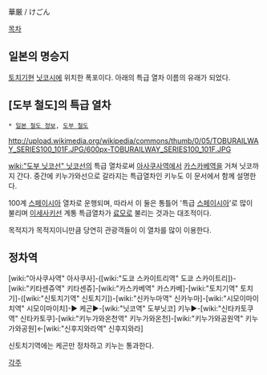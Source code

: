 華厳 / けごん

[[목차]]
== 일본의 명승지 ==
[[토치기]]현 [[닛코]]시에 위치한 폭포이다. 아래의 특급 열차 이름의 유래가 되었다.

== [도부 철도]의 특급 열차 ==
 * [[일본 철도 정보]], [[도부 철도]]

http://upload.wikimedia.org/wikipedia/commons/thumb/0/05/TOBURAILWAY_SERIES100_101F.JPG/600px-TOBURAILWAY_SERIES100_101F.JPG

[[wiki:"도부 닛코선" 닛코선]]의 특급 열차로써 [[아사쿠사역]]에서 [[카스카베역]]을 거쳐 닛코까지 간다. 중간에 키누가와선으로 갈라지는 특급열차인 키누도 이 문서에서 함께 설명한다.

100계 [[스페이시아]] 열차로 운행되며, 따라서 이 둘은 통틀어 '특급 [[스페이시아]]'로 많이 불리며 [[이세사키선]] 계통 특급열차가 [[료모]]로 불리는 것과는 대조적이다.

목적지가 목적지이니만큼 당연히 관광객들이 이 열차를 많이 이용한다.

== 정차역 ==
[wiki:"아사쿠사역" 아사쿠사]-([wiki:"도쿄 스카이트리역" 도쿄 스카이트리])-[wiki:"키타센쥬역" 키타센쥬]-[wiki:"카스카베역" 카스카베]-[wiki:"토치기역" 토치기]-([wiki:"신토치기역" 신토치기])-[wiki:"신카누마역" 신카누마]-[wiki:"시모이마이치역" 시모이마이치]-▶
케곤▶-[wiki:"닛코역" 도부닛코]
키누▶-[wiki:"신타카토쿠역" 신타카토쿠]-[wiki:"키누가와온천역" 키누가와온천]-[wiki:"키누가와공원역" 키누가와공원]←[wiki:"신후지와라역" 신후지와라]

신토치기역에는 케곤만 정차하고 키누는 통과한다.

[[각주]]
